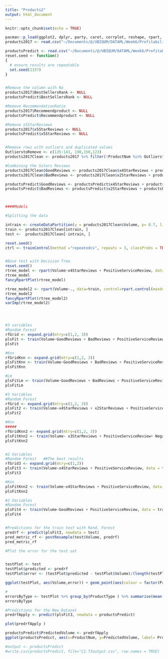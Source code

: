 ```yaml
---
title: "Products2"
output: html_document
---
```


```r
knitr::opts_chunk$set(echo = TRUE)
```

``` r
pacman::p_load(ggplot2, dplyr, party, caret, corrplot, reshape, rpart, rattle)
products2017 <- read.csv("~/Documents/@/UBIQUM/DATAML/Week6/Profitability/Profitability/DATASETS/existingproductattributes2017.csv")

productsPredict <- read.csv("~/Documents/@/UBIQUM/DATAML/Week6/Profitability/Profitability/DATASETS/newproductattributes2017.csv")
reset.seed <- function()
{
  # ensure results are repeatable
  set.seed(1337)
}


#Remove the column with Na
products2017$BestSellersRank <- NULL
productsPredict$BestSellersRank <- NULL

#Remove RecommendationRatio
products2017$Recommendproduct <- NULL
productsPredict$Recommendproduct <- NULL

#Remove x5StarReviews
products2017$x5StarReviews <- NULL
productsPredict$x5StarReviews <- NULL


#Remove rows with outliers and duplicated values
OutlierstoRemove <- c(135:141, 198,150,123)
products2017Clean <- products2017 %>% filter(!ProductNum %in% OutlierstoRemove )

#Combining the Sstars Reviews
products2017Clean$GoodReviews <- products2017Clean$x4StarReviews + products2017Clean$x3StarReviews
products2017Clean$BadReviews <- products2017Clean$x2StarReviews + products2017Clean$x1StarReviews

productsPredict$GoodReviews <- productsPredict$x4StarReviews + productsPredict$x3StarReviews
productsPredict$BadReviews <- productsPredict$x2StarReviews + productsPredict$x1StarReviews



####Models

#Splitting the data

intrain <- createDataPartition(y = products2017Clean$Volume, p= 0.7, list = FALSE)
train <- products2017Clean[intrain, ]
test <-  products2017Clean[-intrain, ]

reset.seed()
ctrl <- trainControl(method ="repeatedcv", repeats = 3, classProbs = TRUE, summaryFunction = multiClassSummary) 


#Base test with Decision Tree
reset.seed()
rtree_model <- rpart(Volume~x4StarReviews + PositiveServiceReview, data=train, control=rpart.control(maxdepth=10))
rtree_model
fancyRpartPlot(rtree_model) 

rtree_model2 <- rpart(Volume~., data=train, control=rpart.control(maxdepth=10))
rtree_model2
fancyRpartPlot(rtree_model2) 
varImp(rtree_model2)




#3 variables
#Random Forest
rfGrid <- expand.grid(mtry=c(1,2, 3))
plsFit <- train(Volume~GoodReviews + BadReviews + PositiveServiceReview, data = train, method = "rf",tuneGrid=rfGrid, tuneLength = 2, preProc = c("center", "scale")) 
plsFit

#Knn
rfGridKnn <- expand.grid(mtry=c(1,2, 3))
plsFitKnn <- train(Volume~GoodReviews + BadReviews + PositiveServiceReview, data = train, method = "knn", preProc = c("center", "scale")) 
plsFitKnn

#Lm
plsFitLm <- train(Volume~GoodReviews + BadReviews + PositiveServiceReview, data = train, method = "lm", tuneLength = 2, preProc = c("center", "scale")) 
plsFitLm

#3 Variables
#Random Forest
rfGrid <- expand.grid(mtry=c(1,2, 3))
plsFit2 <- train(Volume~x4StarReviews + x2StarReviews + PositiveServiceReview, data = train, method = "rf",tuneGrid=rfGrid, tuneLength = 2, preProc = c("center", "scale")) 
plsFit2

#Knn
#####
rfGridKnn2 <- expand.grid(mtry=c(1,2, 3))
plsFitKnn2 <- train(Volume~ x3StarReviews + PositiveServiceReview+ NegativeServiceReview,  data = train, method = "knn", preProc = c("center", "scale")) 
plsFitKnn2


#2 Variables
#Random Forest   ##The best results
rfGrid3 <- expand.grid(mtry=c(1,2))
plsFit3 <- train(Volume~x4StarReviews + PositiveServiceReview, data = train, method = "rf",tuneGrid=rfGrid3, tuneLength = 2, preProc = c("center", "scale")) 
plsFit3

#Knn
plsFitKnn2 <- train(Volume~x4StarReviews + PositiveServiceReview, data = train, method = "knn", preProc = c("center", "scale")) 
plsFitKnn2

#2 Variables
#Random Forest
plsFit4 <- train(Volume~GoodReviews + PositiveServiceReview, data = train, method = "rf",tuneGrid=rfGrid3, tuneLength = 2, preProc = c("center", "scale")) 
plsFit4


#Predictions for the train test with Rand. Forest
predrf <- predict(plsFit3, newdata = test)
pred_metric_rf <- postResample(test$Volume, predrf)
pred_metric_rf

#Plot the error for the test set


testPlot <- test
testPlot$predicted <- predrf
testPlot$error <- (testPlot$predicted - testPlot$Volume)/(length(testPlot))

ggplot(testPlot, aes(Volume,error)) + geom_point(aes(colour = factor(ProductType))) +geom_text(aes(label= ProductNum),hjust=0, vjust=0)

#
errorsByType <- testPlot %>% group_by(ProductType ) %>% summarise(mean(error))
errorsByType

#Predictions for the New Dataset 
predrfApply <- predict(plsFit3, newdata = productsPredict)

plot(predrfApply )

productsPredict$PredictedVolume <- predrfApply
ggplot(productsPredict, aes(x=ProductNum, y=PredictedVolume, label= ProductType)) + geom_point() +geom_text(aes(label= ProductType),hjust=0, vjust=0)

#output <- productsPredict
#write.csv(productsPredict, file="C2.T3output.csv", row.names = TRUE)




```